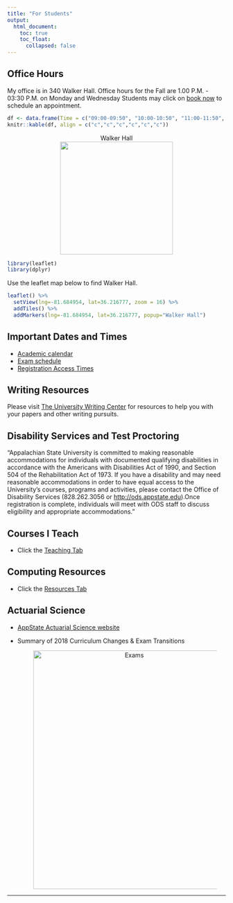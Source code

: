 ```yaml
---
title: "For Students"
output: 
  html_document:
    toc: true
    toc_float:
      collapsed: false
---
```

## Office Hours <i class="fa fa-clock-o"></i>

My office is in 340 Walker Hall. Office hours for the Fall are 1.00 P.M. - 03:30 P.M. on Monday and Wednesday Students may click on [book now](https://lasanthi.youcanbook.me/) to schedule an appointment.

```r
df <- data.frame(Time = c("09:00-09:50", "10:00-10:50", "11:00-11:50", "12:00-12:50","01:00-01:50","02:00-02:50","03:00-03:30"), Monday = c("STT 2810 - 104", "STT 2810 - 106","Lunch Break", "STT 3830 - 101", "Office Hours","Office Hours","Office Hours"), Tuesday = c("Re", "s","e", "a", "r","c", "h"), Wednesday = c("STT 2810 - 104", "STT 2810 - 106","Lunch Break", "STT 3830 - 101", "Office Hours","Office Hours","Office Hours"), Thursday = c("Re", "s","e", "a", "r","c", "h"), Friday = c("STT 2810 - 104", "STT 2810 - 106","Lunch Break", "STT 3830 - 101", "Prep/ Grading","Prep/ Grading","Prep/ Grading"))
knitr::kable(df, align = c("c","c","c","c","c","c"))
```


<center>
<figure>
<figcaption> Walker Hall </figcaption>
<img src="./images/walkerhall.jpg" caption="Walker Hall" width = 260>
</figure>
</center>

```r
library(leaflet)
library(dplyr)
```

Use the leaflet map below to find Walker Hall. 

```r

leaflet() %>%
  setView(lng=-81.684954, lat=36.216777, zoom = 16) %>% 
  addTiles() %>%
  addMarkers(lng=-81.684954, lat=36.216777, popup="Walker Hall") 
```

## Important Dates and Times

- [Academic calendar](https://registrar.appstate.edu/calendars-schedules/academic-calendar) <i class="fa fa-calendar"></i>
- [Exam schedule](https://registrar.appstate.edu/calendars-schedules/exam-schedule-0)
- [Registration Access Times](https://registrar.appstate.edu/students/registration-classes/early-registration-access)

## Writing Resources

Please visit [The University Writing Center](http://writingcenter.appstate.edu/) for resources to help you with your papers and other writing pursuits.



## Disability Services and Test Proctoring 


"Appalachian State University is committed to making reasonable accommodations for individuals with documented qualifying disabilities in accordance with the Americans with Disabilities Act of 1990, and Section 504 of the Rehabilitation Act of 1973. If you have a disability and may need reasonable accommodations in order to have equal access to the University's courses, programs and activities, please contact the Office of Disability Services (828.262.3056 or <http://ods.appstate.edu>).Once registration is complete, individuals will meet with ODS staff to discuss eligibility and appropriate accommodations."

## Courses I Teach

* Click the [Teaching Tab](teaching.html)

## Computing Resources

* Click the [Resources Tab](resources.html)

## Actuarial Science

* [AppState Actuarial Science website](https://mathscias.appstate.edu/)

* Summary of 2018 Curriculum Changes & Exam Transitions

<center>
<figure>
<img src="./images/examchanges.png" alt="Exams" align="center" hspace="20" style="width:450px;height:550px;">
</figure>
</center>

* * *